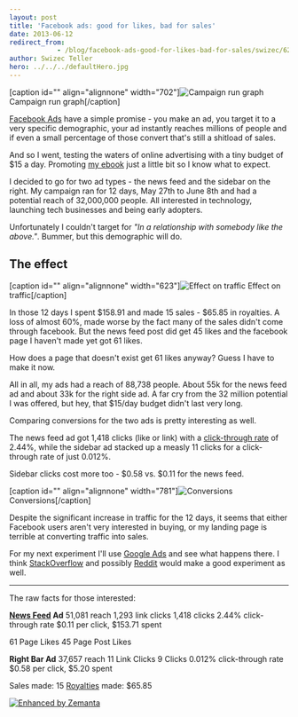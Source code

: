 ```yaml
---
layout: post
title: 'Facebook ads: good for likes, bad for sales'
date: 2013-06-12
redirect_from: 
            - /blog/facebook-ads-good-for-likes-bad-for-sales/swizec/6233
author: Swizec Teller
hero: ../../../defaultHero.jpg
---
```

\[caption id="" align="alignnone" width="702"]![Campaign run graph](https://www.filepicker.io/api/file/xfezkcGEQGK22QyduFl4 "Campaign run graph") Campaign run graph\[/caption]



[Facebook Ads](http://facebook.com "Facebook") have a simple promise - you make an ad, you target it to a very specific demographic, your ad instantly reaches millions of people and if even a small percentage of those convert that's still a shitload of sales.



And so I went, testing the waters of online advertising with a tiny budget of $15 a day. Promoting [my ebook](https://leanpub.com/nightowls) just a little bit so I know what to expect.



I decided to go for two ad types - the news feed and the sidebar on the right. My campaign ran for 12 days, May 27th to June 8th and had a potential reach of 32,000,000 people. All interested in technology, launching tech businesses and being early adopters.



Unfortunately I couldn't target for _"In a relationship with somebody like the above."_. Bummer, but this demographic will do.

## The effect

\[caption id="" align="alignnone" width="623"]![Effect on traffic](https://www.filepicker.io/api/file/5QEjVcxuRLezUjQGb11Q "Effect on traffic") Effect on traffic\[/caption]



In those 12 days I spent $158.91 and made 15 sales - $65.85 in royalties. A loss of almost 60%, made worse by the fact many of the sales didn't come through facebook. But the news feed post did get 45 likes and the facebook page I haven't made yet got 61 likes.



How does a page that doesn't exist get 61 likes anyway? Guess I have to make it now.



All in all, my ads had a reach of 88,738 people. About 55k for the news feed ad and about 33k for the right side ad. A far cry from the 32 million potential I was offered, but hey, that $15/day budget didn't last very long.



Comparing conversions for the two ads is pretty interesting as well.



The news feed ad got 1,418 clicks (like or link) with a [click-through rate](http://en.wikipedia.org/wiki/Click-through_rate "Click-through rate") of 2.44%, while the sidebar ad stacked up a measly 11 clicks for a click-through rate of just 0.012%.



Sidebar clicks cost more too - $0.58 vs. $0.11 for the news feed.



\[caption id="" align="alignnone" width="781"]![Conversions](https://www.filepicker.io/api/file/EfMY6HFATWCyck4BcKKf "Conversions") Conversions\[/caption]



Despite the significant increase in traffic for the 12 days, it seems that either Facebook users aren't very interested in buying, or my landing page is terrible at converting traffic into sales.



For my next experiment I'll use [Google Ads](http://www.google.com/adsense "AdSense") and see what happens there. I think [StackOverflow](http://stackoverflow.com/ "Stack Overflow") and possibly [Reddit](http://reddit.com/ "Reddit") would make a good experiment as well.



* * *



The raw facts for those interested:



**[News Feed](http://en.wikipedia.org/wiki/Facebook_features "Facebook features") Ad** 51,081 reach 1,293 link clicks 1,418 clicks 2.44% click-through rate $0.11 per click, $153.71 spent



61 Page Likes 45 Page Post Likes



**Right Bar Ad** 37,657 reach 11 Link Clicks 9 Clicks 0.012% click-through rate $0.58 per click, $5.20 spent



Sales made: 15 [Royalties](http://en.wikipedia.org/wiki/Royalties "Royalties") made: $65.85

[![Enhanced by Zemanta](http://img.zemanta.com/zemified_e.png?x-id=34a81a15-21e0-48be-81e3-07788317f1a8)](http://www.zemanta.com/?px "Enhanced by Zemanta")